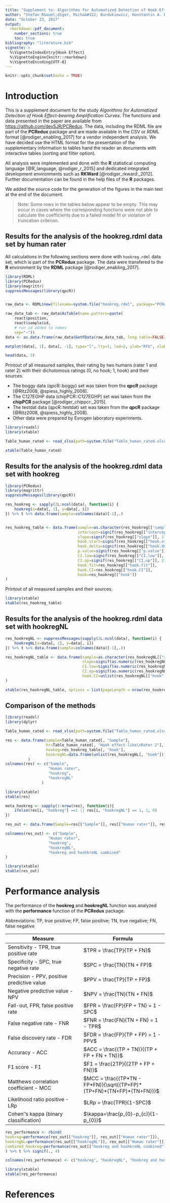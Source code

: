 ```yaml
---
title: "Supplement to: Algorithms for Automatized Detection of Hook Effect-bearing Amplification Curves"
author: "Stefan R&ouml;diger, Micha&#322; Burdukiewicz, Konstantin A. Blagodatskikh, Werner Lehmann, Peter Schierack, Andrej-Nikolai Spiess"
date: "October 23, 2017"
output: 
  rmarkdown::pdf_document:
    number_sections: true
    toc: true
bibliography: "literature.bib"
vignette: >
  %\VignetteIndexEntry{Hook Effect}
  %\VignetteEngine{knitr::rmarkdown}
  %\VignetteEncoding{UTF-8}
---
```


```r
knitr::opts_chunk$set(echo = TRUE)
```


# Introduction

This is a supplement document for the study *Algorithms for Automatized 
Detection of Hook Effect-bearing Amplification Curves*. The functions and data 
presented in the paper are available from <https://github.com/devSJR/PCRedux>. 
The data, including the RDML file are part of the **PCRedux** package and are 
made available in the CSV or RDML format [@rodiger_enabling_2017] for a vendor 
independent analysis. We have decided use the HTML format for the presentation 
of the supplementary information to tables hand the reader an documents with 
interactive tables (sorting and filter option).

All analysis were implemented and done with the **R** statistical computing 
language [@R_language, @rodiger_r_2015] and dedicated integrated development 
environments such as **RKWard** [@rodiger_rkward:_2012]. Further documentation 
can be found in the help files of the **R** packages.

We added the source code for the generation of the figures in the main text at 
the end of the document.

> Note: Some rows in the tables below appear to be empty. This may occur in 
cases where the corresponding functions were not able to calculate the 
coefficients due to a failed model fit or violation of truncation criterion.

## Results for the analysis of the hookreg.rdml data set by human rater

All calculations in the following sections were done with `hookreg.rdml` data 
set, which is part of the **PCRedux** package. The data were transfered to the 
**R** environment by the **RDML** package [@rodiger_enabling_2017].

```r
library(RDML)
library(PCRedux)
library(magrittr)
suppressMessages(library(qpcR))


raw_data <- RDML$new(filename=system.file("hookreg.rdml", package="PCRedux"))

raw_data_tab <- raw_data$AsTable(name.pattern=paste(
    react$position,
    react$sample$id,
    # run id added to names
    sep="~"))
data <- as.data.frame(raw_data$GetFData(raw_data_tab, long.table=FALSE))

matplot(data[, 1], data[, -1], type="l", lty=1, lwd=2, ylab="RFU", xlab="Cycle")

head(data, 3)
```

Printout of all measured samples, their rating by two humans (rater 1 and rater 
2) with their dichotomous ratings (0, no hook; 1, hook) and their sources.

- The boggy data (qpcR::boggy) set was taken from the **qpcR** package 
[@Ritz2008, @spiess_highly_2008].
- The C127EGHP data (chipPCR::C127EGHP) set was taken from the **chipPCR** package 
[@rodiger_chippcr:_2015].
- The testdat data (qpcR::testdat) set was taken from the **qpcR** package 
[@Ritz2008, @spiess_highly_2008].
- Other data were prepared by Evrogen laboratory experiments.


```r
library(readxl)
library(xtable)

Table_human_rated <- read_xlsx(path=system.file("Table_human_rated.xlsx", package="PCRedux"))

xtable(Table_human_rated)
```

## Results for the analysis of the hookreg.rdml data set with hookreg


```r
library(PCRedux)
library(magrittr)
suppressMessages(library(qpcR))

res_hookreg <- sapply(2L:ncol(data), function(i) {
    hookreg(x=data[, 1], y=data[, i])
}) %>% t %>% data.frame(sample=colnames(data)[-1],.)


res_hookreg_table <- data.frame(sample=as.character(res_hookreg[["sample"]]),
                                intercept=signif(res_hookreg[["intercept"]], 2),
                                slope=signif(res_hookreg[["slope"]], 1),
                                hook.start=signif(res_hookreg[["hook.start"]], 0),
                                hook.delta=signif(res_hookreg[["hook.delta"]], 0),
                                p.value=signif(res_hookreg[["p.value"]], 4),
                                CI.low=signif(res_hookreg[["CI.low"]], 2),
                                CI.up=signif(res_hookreg[["CI.up"]], 2),
                                hook.fit=res_hookreg[["hook.fit"]],
                                hook.CI=res_hookreg[["hook.CI"]],
                                hook=res_hookreg[["hook"]]
)
```

Printout of all measured samples and their sources.


```r
library(xtable)
xtable(res_hookreg_table)
```

## Results for the analysis of the hookreg.rdml data set with hookregNL


```r
res_hookregNL <- suppressMessages(sapply(2L:ncol(data), function(i) {
    hookregNL(x=data[, 1], y=data[, i])
}) %>% t %>% data.frame(sample=colnames(data)[-1],.))

res_hookregNL_table <- data.frame(sample=as.character(res_hookregNL[["sample"]]),
                                  slope=signif(as.numeric(res_hookregNL[["slope"]]), 1),
                                  CI.low=signif(as.numeric(res_hookregNL[["CI.low"]]), 2),
                                  CI.up=signif(as.numeric(res_hookregNL[["CI.up"]]), 2),
                                  hook.CI=unlist(res_hookregNL[["hook"]])
)
```

```r
xtable(res_hookregNL_table, options = list(pageLength = nrow(res_hookregNL_table)))
```


## Comparison of the methods

```r
library(readxl)
library(dplyr)

Table_human_rated <- read_xlsx(path=system.file("Table_human_rated.xlsx", package="PCRedux"))

res <- data.frame(sample=Table_human_rated[, "Sample"],
                  hr=Table_human_rated[, "Hook effect-like\nRater 2"],
                  hookeg=res_hookreg_table[, "hook"],
                  hookregNL=data.frame(unlist(res_hookregNL[, "hook"]))
          )
colnames(res) <- c("Sample",
                   "Human rater",
                   "hookreg",
                   "hookregNL"
                )
```

```r
library(xtable)
xtable(res)
```


```r
meta_hookreg <- sapply(1:nrow(res), function(i){
    ifelse(res[i, "hookreg"] ==1 || res[i, "hookregNL"] == 1, 1, 0)
})

res_out <- data.frame(Sample=res[["Sample"]], res[["Human rater"]], res_hookreg[["hook"]], res_hookregNL_table[["hook.CI"]], meta_hookreg)

colnames(res_out) <- c("Sample",
                   "Human rater",
                   "hookreg",
                   "hookregNL",
                   "hookreg and hoohkreNL combined"
)
```

```r
library(xtable)
xtable(res_out)
```

# Performance analysis

The performance of the **hookreg** and **hookregNL** function was analyzed with 
the **performance** function of the **PCRedux** package.

Abbreviations: TP, true positive; FP, false positive; TN, true negative; FN, false negative

Measure                                    | Formula
-------------------------------------------|-----------------------------------------------
Sensitivity - TPR, true positive rate      | $TPR = \frac{TP}{TP + FN}$
Specificity - SPC, true negative rate      | $SPC = \frac{TN}{TN + FP}$
Precision - PPV, positive predictive value | $PPV = \frac{TP}{TP +  FP}$
Negative predictive value - NPV            | $NPV = \frac{TN}{TN + FN}$
Fall-out, FPR, false positive rate         | $FPR = \frac{FP}{FP + TN} = 1 - SPC$
False negative rate - FNR                  | $FNR = \frac{FN}{TN + FN} = 1 - TPR$
False discovery rate - FDR                 | $FDR = \frac{FP}{TP + FP} = 1 - PPV$
Accuracy - ACC                             | $ACC =  \frac{(TP + TN)}{(TP + FP + FN + TN)}$
F1 score - F1                              | $F1 = \frac{2TP}{(2TP + FP + FN)}$
Matthews correlation coefficient - MCC     | $MCC = \frac{(TP*TN - FP*FN)}{\sqrt{(TP+FP)*(TP+FN)*(TN+FP)*(TN+FN)}}$
Likelihood ratio positive - LRp            | $LRp = \frac{TPR}{1-SPC}$
Cohen''s kappa (binary classification)     | $\kappa=\frac{p_{0}-p_{c}}{1-p_{0}}$


```r
res_performance <- rbind(
hookreg=performance(res_out[["hookreg"]], res_out[["Human rater"]]),
hookregNL=performance(res_out[["hookregNL"]], res_out[["Human rater"]]),
combined_hookreg=performance(res_out[["hookreg and hoohkreNL combined"]], res_out[["Human rater"]])
) %>% t %>% signif(., 4)

colnames(res_performance) <- c("hookreg", "hookregNL", "hookreg and hookregNL")
```

```r
library(xtable)
xtable(res_performance)
```

# References
